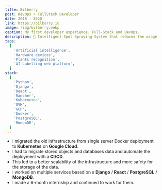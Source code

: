 ```yaml
---
title: Bilberry
post: DevOps + FullStack Developer
date: 2018 - 2020
link: https://bilberry.io
image: /img/bilberry.webp
caption: My first developer experience. Full-Stack and DevOps.
description: 🌿 Intelligent Spot Spraying System that reduces the usage of herbicide by more than 80% while protecting the environment and lowering the costs for farmers dramatically.
tags:
  [
    'Artificial intelligence',
    'Hardware devices',
    'Plants recognition',
    'AI Labelling web platform',
  ]
stack:
  [
    'Python',
    'Django',
    'React',
    'Rancher',
    'Kubernetes',
    'OVH',
    'GCP',
    'Docker',
    'PostgreSQL',
    'MongoDB',
  ]
---
```


- I migrated the old infrastructure from single server Docker deployment to **Kubernetes** on **Google Cloud**.
- I had to migrate stored objects and databases data and automate the deployment with a **CI/CD**.
- This led to a better scalability of the infrastructure and more safety for the storage of the data.
- I worked on multiple services based on a **Django** / **React** / **PostgreSQL** / **MongoDB**.
- I made a 6-month internship and continued to work for them.
